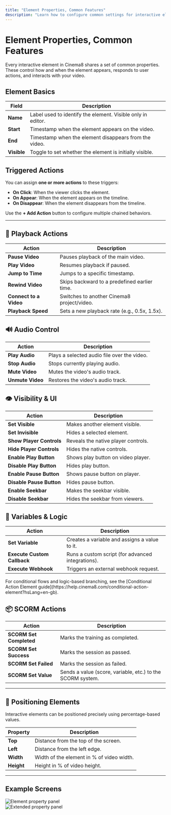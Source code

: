 ```yaml
---
title: "Element Properties, Common Features"
description: "Learn how to configure common settings for interactive elements in Cinema8, including actions, timing, visibility, and positioning."
---
```



# Element Properties, Common Features

<Callout type="info">
Every interactive element in Cinema8 shares a set of common properties. These control how and when the element appears, responds to user actions, and interacts with your video.
</Callout>

## Element Basics

| Field        | Description                                               |
|--------------|-----------------------------------------------------------|
| **Name**     | Label used to identify the element. Visible only in editor. |
| **Start**    | Timestamp when the element appears on the video.          |
| **End**      | Timestamp when the element disappears from the video.     |
| **Visible**  | Toggle to set whether the element is initially visible.   |

## Triggered Actions

You can assign **one or more actions** to these triggers:

- **On Click**: When the viewer clicks the element.
- **On Appear**: When the element appears on the timeline.
- **On Disappear**: When the element disappears from the timeline.

Use the **+ Add Action** button to configure multiple chained behaviors.

---

## 🔁 Playback Actions

| Action                 | Description |
|------------------------|-------------|
| **Pause Video**        | Pauses playback of the main video. |
| **Play Video**         | Resumes playback if paused. |
| **Jump to Time**       | Jumps to a specific timestamp. |
| **Rewind Video**       | Skips backward to a predefined earlier time. |
| **Connect to a Video** | Switches to another Cinema8 project/video. |
| **Playback Speed**     | Sets a new playback rate (e.g., 0.5x, 1.5x). |

## 🔊 Audio Control

| Action             | Description |
|--------------------|-------------|
| **Play Audio**     | Plays a selected audio file over the video. |
| **Stop Audio**     | Stops currently playing audio. |
| **Mute Video**     | Mutes the video's audio track. |
| **Unmute Video**   | Restores the video's audio track. |

## 👁 Visibility & UI

| Action                    | Description |
|---------------------------|-------------|
| **Set Visible**           | Makes another element visible. |
| **Set Invisible**         | Hides a selected element. |
| **Show Player Controls**  | Reveals the native player controls. |
| **Hide Player Controls**  | Hides the native controls. |
| **Enable Play Button**    | Shows play button on video player. |
| **Disable Play Button**   | Hides play button. |
| **Enable Pause Button**   | Shows pause button on player. |
| **Disable Pause Button**  | Hides pause button. |
| **Enable Seekbar**        | Makes the seekbar visible. |
| **Disable Seekbar**       | Hides the seekbar from viewers. |

## 🧠 Variables & Logic

| Action                  | Description |
|-------------------------|-------------|
| **Set Variable**        | Creates a variable and assigns a value to it. |
| **Execute Custom Callback** | Runs a custom script (for advanced integrations). |
| **Execute Webhook**     | Triggers an external webhook request. |

<Callout type="info">
For conditional flows and logic-based branching, see the [Conditional Action Element guide](https://help.cinema8.com/conditional-action-element?hsLang=en-gb).
</Callout>

## 📦 SCORM Actions

| Action                   | Description |
|--------------------------|-------------|
| **SCORM Set Completed**  | Marks the training as completed. |
| **SCORM Set Success**    | Marks the session as passed. |
| **SCORM Set Failed**     | Marks the session as failed. |
| **SCORM Set Value**      | Sends a value (score, variable, etc.) to the SCORM system. |

---

## 🧭 Positioning Elements

Interactive elements can be positioned precisely using percentage-based values.

| Property | Description |
|----------|-------------|
| **Top**  | Distance from the top of the screen. |
| **Left** | Distance from the left edge. |
| **Width**| Width of the element in % of video width. |
| **Height**| Height in % of video height. |

---

## Example Screens

![Element property panel](/screenshot/advanced-interactivity/element-panel-1.png)  
![Extended property panel](/screenshot/advanced-interactivity/element-panel-2.png)
 

 
